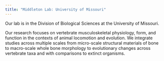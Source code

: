 ```yaml
---
title: "Middleton Lab: University of Missouri"
---
```


Our lab is in the Division of Biological Sciences at the University of Missouri.

Our research focuses on vertebrate musculoskeletal physiology, form, and function in the contexts of animal locomotion and evolution. We integrate studies across multiple scales from micro-scale structural materials of bone to macro-scale whole bone morphology to evolutionary changes across vertebrate taxa and with comparisons to extinct organisms.
